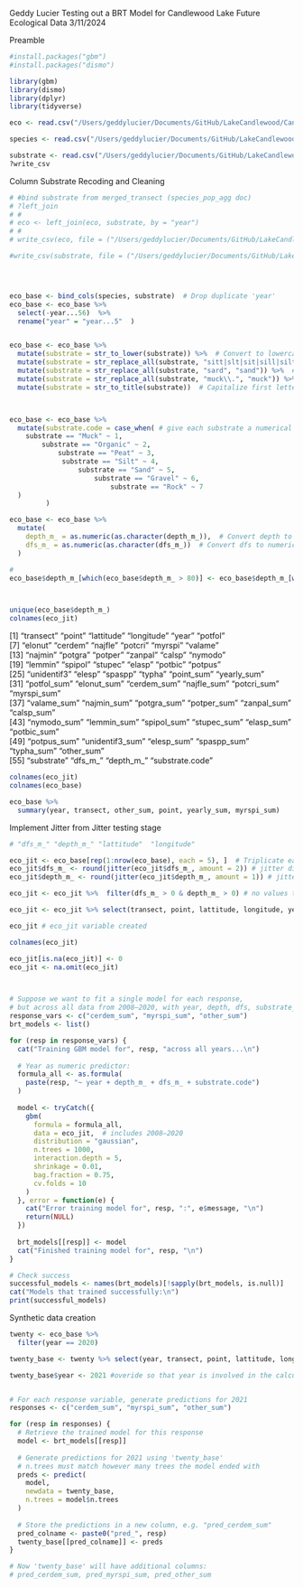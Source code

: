 Geddy Lucier
Testing out a BRT Model for Candlewood Lake Future Ecological Data 
3/11/2024


Preamble
```r
#install.packages("gbm")
#install.packages("dismo")

library(gbm)
library(dismo)
library(dplyr)
library(tidyverse)

eco <- read.csv("/Users/geddylucier/Documents/GitHub/LakeCandlewood/Candlewood_Lake2025/SdT-CT_AIS-Geddy-Winter-2024/eco_data.csv")

species <- read.csv("/Users/geddylucier/Documents/GitHub/LakeCandlewood/Candlewood_Lake2025/SdT-CT_AIS-Geddy-Winter-2024/species_data.csv")

substrate <- read.csv("/Users/geddylucier/Documents/GitHub/LakeCandlewood/Candlewood_Lake2025/SdT-CT_AIS-Geddy-Winter-2024/geo_data.csv")
?write_csv


```
Column Substrate Recoding and Cleaning
```r
# #bind substrate from merged_transect (species_pop_agg doc)
# ?left_join
# # 
# eco <- left_join(eco, substrate, by = "year")
# # 
# write_csv(eco, file = ("/Users/geddylucier/Documents/GitHub/LakeCandlewood/Candlewood_Lake2025/SdT-CT_AIS-Geddy-Winter-2024/eco_data.csv"))

#write_csv(substrate, file = ("/Users/geddylucier/Documents/GitHub/LakeCandlewood/Candlewood_Lake2025/SdT-CT_AIS-Geddy-Winter-2024/geo_data.csv"))




eco_base <- bind_cols(species, substrate)  # Drop duplicate 'year'
eco_base <- eco_base %>% 
  select(-year...56)  %>%
  rename("year" = "year...5"  )


eco_base <- eco_base %>%
  mutate(substrate = str_to_lower(substrate)) %>%  # Convert to lowercase
  mutate(substrate = str_replace_all(substrate, "sitt|slt|sit|sill|silt", "silt")) %>%  # Standardize "silt"
  mutate(substrate = str_replace_all(substrate, "sard", "sand")) %>%  # Fix "sard" to "sand"
  mutate(substrate = str_replace_all(substrate, "muck\\.", "muck")) %>%  # Remove extra dot in "muck."
  mutate(substrate = str_to_title(substrate))  # Capitalize first letter



eco_base <- eco_base %>%
  mutate(substrate.code = case_when( # give each substrate a numerical code based on hardness and density
    substrate == "Muck" ~ 1,
        substrate == "Organic" ~ 2,
            substrate == "Peat" ~ 3,
             substrate == "Silt" ~ 4,
                 substrate == "Sand" ~ 5,
                     substrate == "Gravel" ~ 6,
                         substrate == "Rock" ~ 7
  )
         )

eco_base <- eco_base %>%
  mutate(
    depth_m_ = as.numeric(as.character(depth_m_)),  # Convert depth to numeric
    dfs_m_ = as.numeric(as.character(dfs_m_))  # Convert dfs to numeric
  )

#
eco_base$depth_m_[which(eco_base$depth_m_ > 80)] <- eco_base$depth_m_[which(eco_base$depth_m_ > 80)] / 10



unique(eco_base$depth_m_)
colnames(eco_jit)
```
 [1] "transect"       "point"          "lattitude"      "longitude"      "year"           "potfol"        
 [7] "elonut"         "cerdem"         "najfle"         "potcri"         "myrspi"         "valame"        
[13] "najmin"         "potgra"         "potper"         "zanpal"         "calsp"          "nymodo"        
[19] "lemmin"         "spipol"         "stupec"         "elasp"          "potbic"         "potpus"        
[25] "unidentif3"     "elesp"          "spaspp"         "typha"          "point_sum"      "yearly_sum"    
[31] "potfol_sum"     "elonut_sum"     "cerdem_sum"     "najfle_sum"     "potcri_sum"     "myrspi_sum"    
[37] "valame_sum"     "najmin_sum"     "potgra_sum"     "potper_sum"     "zanpal_sum"     "calsp_sum"     
[43] "nymodo_sum"     "lemmin_sum"     "spipol_sum"     "stupec_sum"     "elasp_sum"      "potbic_sum"    
[49] "potpus_sum"     "unidentif3_sum" "elesp_sum"      "spaspp_sum"     "typha_sum"      "other_sum"     
[55] "substrate"      "dfs_m_"         "depth_m_"       "substrate.code"


```r
colnames(eco_jit)
colnames(eco_base)

eco_base %>% 
  summary(year, transect, other_sum, point, yearly_sum, myrspi_sum)
```



Implement Jitter from Jitter testing stage 
```r
# "dfs_m_" "depth_m_" "lattitude"  "longitude"

eco_jit <- eco_base[rep(1:nrow(eco_base), each = 5), ]  # Triplicate each row
eco_jit$dfs_m_ <- round(jitter(eco_jit$dfs_m_, amount = 2)) # jitter distance from shore
eco_jit$depth_m_ <- round(jitter(eco_jit$depth_m_, amount = 1)) # jitter depth 

eco_jit <- eco_jit %>%  filter(dfs_m_ > 0 & depth_m_ > 0) # no values that are less than one < 0 

eco_jit <- eco_jit %>% select(transect, point, lattitude, longitude, year, depth_m_, dfs_m_, substrate.code, yearly_sum, cerdem_sum, myrspi_sum, other_sum)

eco_jit # eco_jit variable created  

```





```r
colnames(eco_jit)

eco_jit[is.na(eco_jit)] <- 0
eco_jit <- na.omit(eco_jit)



# Suppose we want to fit a single model for each response, 
# but across all data from 2008–2020, with year, depth, dfs, substrate_code
response_vars <- c("cerdem_sum", "myrspi_sum", "other_sum")
brt_models <- list()

for (resp in response_vars) {
  cat("Training GBM model for", resp, "across all years...\n")
  
  # Year as numeric predictor:
  formula_all <- as.formula(
    paste(resp, "~ year + depth_m_ + dfs_m_ + substrate.code")
  )
  
  model <- tryCatch({
    gbm(
      formula = formula_all,
      data = eco_jit,  # includes 2008–2020
      distribution = "gaussian",
      n.trees = 1000,
      interaction.depth = 5,
      shrinkage = 0.01,
      bag.fraction = 0.75,
      cv.folds = 10
    )
  }, error = function(e) {
    cat("Error training model for", resp, ":", e$message, "\n")
    return(NULL)
  })
  
  brt_models[[resp]] <- model
  cat("Finished training model for", resp, "\n")
}

# Check success
successful_models <- names(brt_models)[!sapply(brt_models, is.null)]
cat("Models that trained successfully:\n")
print(successful_models)

```
Synthetic data creation

```r


twenty <- eco_base %>%
  filter(year == 2020)

twenty_base <- twenty %>% select(year, transect, point, lattitude, longitude, year, depth_m_, dfs_m_, substrate.code)

twenty_base$year <- 2021 #overide so that year is involved in the calculations


# For each response variable, generate predictions for 2021
responses <- c("cerdem_sum", "myrspi_sum", "other_sum")

for (resp in responses) {
  # Retrieve the trained model for this response
  model <- brt_models[[resp]]
  
  # Generate predictions for 2021 using 'twenty_base'
  # n.trees must match however many trees the model ended with
  preds <- predict(
    model,
    newdata = twenty_base,
    n.trees = model$n.trees
  )
  
  # Store the predictions in a new column, e.g. "pred_cerdem_sum"
  pred_colname <- paste0("pred_", resp)
  twenty_base[[pred_colname]] <- preds
}

# Now 'twenty_base' will have additional columns:
# pred_cerdem_sum, pred_myrspi_sum, pred_other_sum




```

